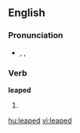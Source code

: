 ==English==

===Pronunciation===
* {{enPR|lēpt}}, {{IPA|/liːpt/}}, {{SAMPA|/li:pt/}}

===Verb===
'''leaped'''

# {{past of|[[leap]]}}

[[hu:leaped]]
[[vi:leaped]]